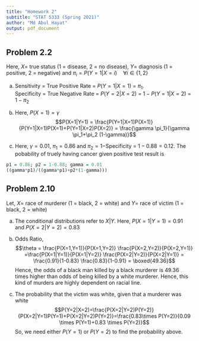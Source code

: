 ---
title: "Homework 2"
subtitle: "STAT 5333 (Spring 2021)"
author: "Md Abul Hayat"
output: pdf_document
---

## Problem 2.2
Here, $X=$ true status (1 = disease, 2 = no disease), $Y=$ diagnosis (1 = positive, 2 = negative) and $\pi_i = P(Y=1|X=i) \quad \forall i \in \{1,2\}$ 

(a) Sensitivity = True Positive Rate = $P(Y=1|X=1)$ = $\pi_1$.\
Specificity = True Negative Rate = $P(Y=2|X=2)$ = $1-P(Y=1|X=2)$ = $1-\pi_2$

(b) Here, $P(X=1)=\gamma$ 
$$P(X=1|Y=1) = \frac{P(Y=1|X=1)P(X=1)}{P(Y=1|X=1)P(X=1)+P(Y=1|X=2)P(X=2)} = \frac{\gamma \pi_1}{\gamma \pi_1+\pi_2 (1-\gamma)}$$

(c) Here, $\gamma = 0.01$, $\pi_1 = 0.86$ and $\pi_2=1-$Specificity = $1-0.88 = 0.12$. The pobability of truely having cancer given positive test result is
```{r}
p1 = 0.86; p2 = 1-0.88; gamma = 0.01
((gamma*p1)/((gamma*p1)+p2*(1-gamma)))
```
## Problem 2.10
Let, $X=$ race of murderer (1 = black, 2 = white) and $Y=$ race of victim (1 = black, 2 = white)

(a) The conditional distributions refer to $X|Y$. Here, $P(X=1|Y=1)=0.91$ and $P(X=2|Y=2)=0.83$

(b) Odds Ratio, $$\theta = \frac{P(X=1,Y=1)}{P(X=1,Y=2)} \frac{P(X=2,Y=2)}{P(X=2,Y=1)} =\frac{P(X=1|Y=1)}{P(X=1|Y=2)} \frac{P(X=2|Y=2)}{P(X=2|Y=1)} = \frac{0.91}{1-0.83} \frac{0.83}{1-0.91} = \boxed{49.36}$$
Hence, the odds of a black man killed by a black murderer is 49.36 times higher than odds of being killed by a white murderer. Hence, this kind of murders are highly dependent on racial line. 

(c) The probability that the victim was white, given that a murderer was white 
$$P(Y=2|X=2)=\frac{P(X=2|Y=2)P(Y=2)}{P(X=2|Y=1)P(Y=1)+P(X=2|Y=2)P(Y=2)}=\frac{0.83\times P(Y=2)}{0.09 \times P(Y=1)+0.83 \times P(Y=2)}$$ So, we need either $P(Y=1)$ or $P(Y=2)$ to find the probability above. 

